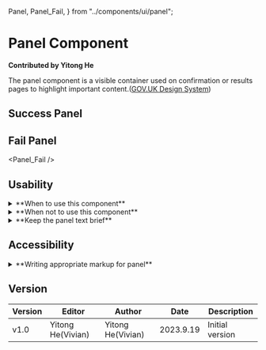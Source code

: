   Panel,
  Panel_Fail,
} from "../components/ui/panel";

# Panel Component

**Contributed by Yitong He**

The panel component is a visible container used on confirmation or results pages to highlight important content.([GOV.UK Design System](https://design-system.service.gov.uk/components/panel/))

## Success Panel

<Panel />

## Fail Panel

<Panel_Fail />

## Usability
<details>
<summary>**When to use this component**</summary>
- Use the panel component to display important information when a transaction has been completed.
- In most cases, the panel component is used on confirmation pages, to tell the user they have successfully completed the transaction of failed with the transaction.  
([GOV.UK Design System](https://design-system.service.gov.uk/components/panel/))
</details>
<details>
<summary>**When not to use this component**</summary>
Never use the panel component to highlight important information within body content.
([GOV.UK Design System](https://design-system.service.gov.uk/components/panel/))
</details>
<details>
<summary>**Keep the panel text brief**</summary>
The panel text is only meant for a high-level explanation of what has happened. Short words and phrases can highlighted information is easy to read at different screen sizes. For example, 'Application complete'.  

If you need to give detailed information, or more context, use the description text under the heading text.  
([GOV.UK Design System](https://design-system.service.gov.uk/components/panel/))
</details>

## Accessibility
<details>
<summary>**Writing appropriate markup for panel**</summary>
If the panel doesn't contain an accurate WAI-ARIA role or property, the screen reader software won't recognize the purpose of the message — and neither will the user.  
Thus, a ARIA role is needed for the accessibility of panel. `role="alert"`should be used in this case for important information that needs to be presented to the user immediately. 
([Bureau of Internet Accessibility](https://www.boia.org/blog/are-your-websites-status-messages-accessible))
</details>

## Version
| Version | Editor | Author | Date | Description |
| ---- | ---- | ---- | ---- | ---- |
| v1.0 | Yitong He(Vivian) | Yitong He(Vivian) | 2023.9.19 | Initial version |